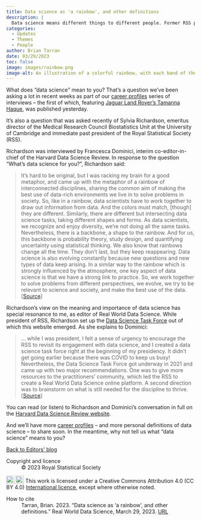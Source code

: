 ```yaml
---
title: Data science as 'a rainbow', and other definitions
description: |
  Data science means different things to different people. Former RSS president Sylvia Richardson has described it as 'a rainbow of interconnected disciplines'. What's your personal definition?     
categories:
  - Updates
  - Themes
  - People
author: Brian Tarran
date: 03/29/2023
toc: false
image: images/rainbow.png
image-alt: An illustration of a colorful rainbow, with each band of the rainbow featuring a selection of numbers to represent data. Image created by Bing Image Creator.
---
```

What does "data science" mean to you? That's a question we've been asking a lot in recent weeks as part of our [career profiles](https://realworlddatascience.net/careers/career-profiles/) series of interviews -- the first of which, featuring [Jaguar Land Rover's Tamanna Haque](https://realworlddatascience.net/careers/career-profiles/posts/03/28/tamanna-haque.html), was published yesterday.

It's also a question that was asked recently of Sylvia Richardson, emeritus director of the Medical Research Council Biostatistics Unit at the University of Cambridge and immediate past president of the Royal Statistical Society (RSS). 

Richardson was interviewed by Francesca Dominici, interim co-editor-in-chief of the Harvard Data Science Review. In response to the question "What's data science for you?", Richardson said:

> It's hard to be original, but I was racking my brain for a good metaphor, and came up with the metaphor of a rainbow of interconnected disciplines, sharing the common aim of making the best use of data-rich environments we live in to solve problems in society. So, like in a rainbow, data scientists have to work together to draw out information from data. And the colors must match, [though] they are different. Similarly, there are different but intersecting data science tasks, taking different shapes and forms. As data scientists, we recognize and enjoy diversity, we're not doing all the same tasks. Nevertheless, there is a backbone, a shape to the rainbow. And for us, this backbone is probability theory, study design, and quantifying uncertainty using statistical thinking. We also know that rainbows change all the time. They don't last, but they keep reappearing. Data science is also evolving constantly because new questions and new types of data keep arising. In a similar way to the rainbow which is strongly influenced by the atmosphere, one key aspect of data science is that we have a strong link to practice. So, we work together to solve problems from different perspectives, we evolve, we try to be relevant to science and society, and make the best use of the data. [[Source](https://hdsr.mitpress.mit.edu/pub/v27yux58/release/2?from=2089&to=3374)] 

Richardson's view on the meaning and importance of data science has special resonance to me, as editor of Real World Data Science. While president of RSS, Richardson set up the [Data Science Task Force](https://rss.org.uk/policy-campaigns/policy-groups/data-science-task-force/) out of which this website emerged. As she explains to Dominici:

> ... while I was president, I felt a sense of urgency to encourage the RSS to revisit its engagement with data science, and I created a data science task force right at the beginning of my presidency. It didn't get going earlier because there was COVID to keep us busy! Nevertheless, the Data Science Task Force got underway in 2021 and came up with two major recommendations. One was to give more resources to the practitioners’ community, which led the RSS to create a Real World Data Science online platform. A second direction was to brainstorm on what is still needed for the discipline to thrive. [[Source](https://hdsr.mitpress.mit.edu/pub/v27yux58/release/2?from=17202&to=17799)]

You can read (or listen) to Richardson and Dominici's conversation in full on the [Harvard Data Science Review website](https://hdsr.mitpress.mit.edu/pub/v27yux58/release/2).

And we'll have more [career profiles](https://realworlddatascience.net/careers/career-profiles/) -- and more personal definitions of data science -- to share soon. In the meantime, why not tell us what "data science" means to you?

::: {.article-btn}
[Back to Editors' blog](/viewpoints/editors-blog/index.qmd)
:::


::: {.further-info}
::: grid
::: {.g-col-12 .g-col-md-6}
Copyright and licence
: &copy; 2023 Royal Statistical Society

<a href="http://creativecommons.org/licenses/by/4.0/?ref=chooser-v1" target="_blank" rel="license noopener noreferrer" style="display:inline-block;"> <img style="height:22px!important;vertical-align:text-bottom;" src="https://mirrors.creativecommons.org/presskit/icons/cc.svg?ref=chooser-v1"><img style="height:22px!important;margin-left:3px;vertical-align:text-bottom;" src="https://mirrors.creativecommons.org/presskit/icons/by.svg?ref=chooser-v1"></a> This work is licensed under a Creative Commons Attribution 4.0 (CC BY 4.0) <a href="http://creativecommons.org/licenses/by/4.0/?ref=chooser-v1" target="_blank" rel="license noopener noreferrer" style="display:inline-block;"> International licence</a>, except where otherwise noted.

:::

::: {.g-col-12 .g-col-md-6}
How to cite
: Tarran, Brian. 2023. "Data science as 'a rainbow', and other definitions." Real World Data Science, March 29, 2023. [URL](https://realworlddatascience.net/viewpoints/editors-blog/posts/2023/03/29/defining-DS.html)
:::
:::
:::